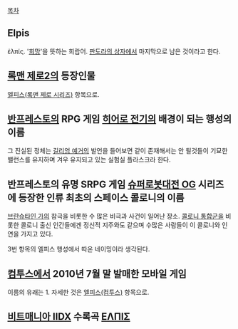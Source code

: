 [[목차]]

== Elpis ==
ἐλπίς. '[[희망]]'을 뜻하는 희랍어. [[판도라의 상자]]에서 마지막으로 남은 것이라고 한다.

== [[록맨 제로2]]의 등장인물 ==
[[엘피스(록맨 제로 시리즈)]] 항목으로.

== [[반프레스토]]의 RPG 게임 [[히어로 전기]]의 배경이 되는 행성의 이름 ==
그 진실된 정체는 [[길리엄 예거]]의 발언을 들어보면 같이 존재해서는 안 될것들이 기묘한 밸런스를 유지하며 겨우 유지되고 있는 실험실 플라스크라 한다. 

== 반프레스토의 유명 SRPG 게임 [[슈퍼로봇대전 OG]] 시리즈에 등장한 인류 최초의 스페이스 콜로니의 이름 ==
[[브란슈타인 가]]의 참극을 비롯한 수 많은 비극과 사건이 일어난 장소. [[콜로니 통합군]]을 비롯한 콜로니 출신 인간들에겐 정신적 지주와도 같으며 수많은 사람들이 이 콜로니와 인연을 가지고 있다.

3번 항목의 엘피스 행성에서 따온 네이밍이라 생각된다.

== [[컴투스]]에서 2010년 7월 말 발매한 모바일 게임 ==
이름의 유래는 1. 자세한 것은 [[엘피스(컴투스)]] 항목으로.
== [[비트매니아 IIDX]] 수록곡 [[ΕΛΠΙΣ]] ==
